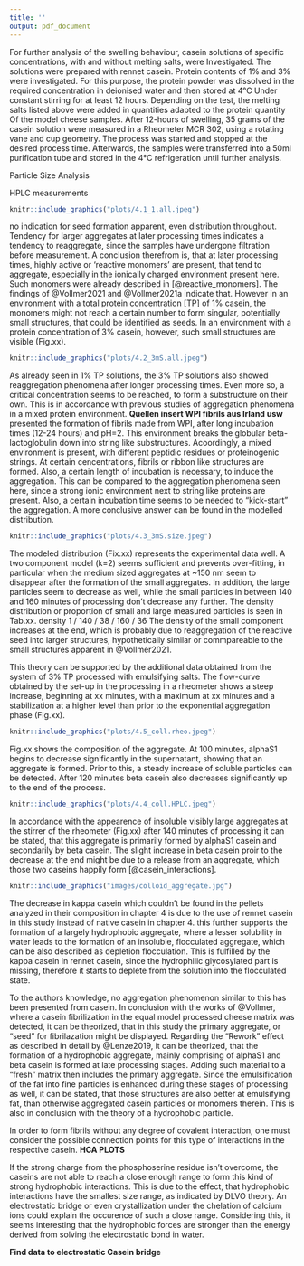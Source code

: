 ```yaml
---
title: ''
output: pdf_document
---
```

\section{Colloidal aggregation of Rennet Casein under the influence of shear, heat and emulsifying salts}
\subsection{Introduction}
\subsection{Material and Methods}

For further analysis of the swelling behaviour, casein solutions of specific concentrations, with and without melting salts, were Investigated. The solutions were prepared with rennet casein. Protein contents of 1% and 3% were investigated. For this purpose, the protein powder was dissolved in the required concentration in deionised water and then stored at 4°C  Under constant stirring for at least 12 hours. Depending on the test, the melting salts listed above were added in quantities adapted to the protein quantity Of the model cheese samples.
After 12-hours of swelling, 35 grams of the casein solution were measured in a Rheometer MCR 302, using a rotating vane and cup geometry. The process was started and stopped at the desired process time. Afterwards, the samples were transferred into a 50ml purification tube and stored in the 4°C refrigeration until further analysis.

Particle Size Analysis

HPLC measurements
\subsection{Results and Discussion}

```r
knitr::include_graphics("plots/4.1_1.all.jpeg")
```
no indication for seed formation apparent, even distribution throughout. Tendency for larger aggregates at later processing times indicates a tendency to reaggregate, since the samples have undergone filtration before measurement. A conclusion therefrom is, that at later processing times, highly active or 'reactive monomers' are present, that tend to aggregate, especially in the ionically charged environment present here. 
Such monomers were already described in [@reactive_monomers]. 
The findings of @Vollmer2021 and @Vollmer2021a indicate that. However in an environment with a total protein concentration [TP] of 1% casein, the monomers might not reach a certain number to form singular, potentially small structures, that could be identified as seeds.
In an environment with a protein concentration of 3% casein, however, such small structures are visible (Fig.xx).

```r
knitr::include_graphics("plots/4.2_3mS.all.jpeg")
```
As already seen in 1% TP solutions, the 3% TP solutions also showed reaggregation phenomena after longer processing times. Even more so, a critical concentration seems to be reached, to form a substructure on their own. This is in accordance with previous studies of aggregation phenomena in a mixed protein environment. 
**Quellen insert WPI fibrils aus Irland usw** presented the formation of fibrils made from WPI, after long incubation times (12-24 hours) and pH=2. This environment breaks the globular beta-lactoglobulin down into string like substructures. Acoordingly, a mixed environment is present, with different peptidic residues or proteinogenic strings. At certain cencentrations, fibrils or ribbon like structures are formed. Also, a certain length of incubation is necessary, to induce the aggregation.
This can be compared to the aggregation phenomena seen here, since a strong ionic environment next to string like proteins are present. Also, a certain incubation time seems to be needed to "kick-start" the aggregation. 
A more conclusive answer can be found in the modelled distribution.

```r
knitr::include_graphics("plots/4.3_3mS.size.jpeg")
```
The modeled distribution (Fix.xx) represents the experimental data well. A two component model (k=2) seems sufficient and prevents over-fitting, in particular when the medium sized aggregates at ~150 nm seem to disappear after the formation of the small aggregates. In addition, the large particles seem to decrease as well, while the small particles in between 140 and 160 minutes of processing don't decrease any further. 
The density distribution or proportion of small and large measured particles is seen in Tab.xx.
density 1 / 140 / 38
          / 160 / 36
The density of the small component increases at the end, which is probably due to reaggregation of the reactive seed into larger structures, hypothetically similar or commpareable to the small structures apparent in @Vollmer2021. 


This theory can be supported by the additional data obtained from the system of 3% TP processed with emulsifying salts. The flow-curve obtained by the set-up in the processing in a rheometer shows a steep increase, beginning at xx minutes, with a maximum at xx minutes and a stabilization at a higher level than prior to the exponential aggregation phase (Fig.xx).
        
```r
knitr::include_graphics("plots/4.5_coll.rheo.jpeg")
```


Fig.xx shows the composition of the aggregate. At 100 minutes, alphaS1 begins to decrease significantly in the supernatant, showing that an aggregate is formed. Prior to this, a steady increase of soluble particles can be detected. After 120 minutes beta casein also decreases significantly up to the end of the process.

```r
knitr::include_graphics("plots/4.4_coll.HPLC.jpeg")
```

In accordance with the appearence of insoluble visibly large aggregates at the stirrer of the rheometer (Fig.xx) after 140 minutes of processing it can be stated, that this aggregate is primarily formed by alphaS1 casein and secondarily by beta casein. The slight increase in beta casein proir to the decrease at the end might be due to a release from an aggregate, which those two caseins happily form [@casein_interactions].

```r
knitr::include_graphics("images/colloid_aggregate.jpg")
```
The decrease in kappa casein which couldn't be found in the pellets analyzed in their composition in chapter 4 is due to the use of rennet casein in this study instead of native casein in chapter 4. this further supports the formation of a largely hydrophobic aggregate, where a lesser solubility in water leads to the formation of an insoluble, flocculated aggregate, which can be also described as depletion flocculation. This is fulfilled by the kappa casein in rennet casein, since the hydrophilic glycosylated part is missing, therefore it starts to deplete from the solution into the flocculated state.

\subsection{Summary and Outlook}

To the authors knowledge, no aggregation phenomenon similar to this has been presented from casein. In conclusion with the works of @Vollmer, where a casein fibrilization in the equal model processed cheese matrix was detected, it can be theorized, that in this study the primary aggregate, or "seed" for fibrilazation might be displayed. 
Regarding the "Rework" effect as described in detail by @Lenze2019, it can be theorized, that the formation of a hydrophobic aggregate, mainly comprising of alphaS1 and beta casein is formed at late processing stages. Adding such material to a "fresh" matrix then includes the primary aggregate. Since the emulsification of the fat into fine particles is enhanced during these stages of processing as well, it can be stated, that those structures are also better at emulsifying fat, than otherwise aggregated casein particles or monomers therein. This is also in conclusion with the theory of a hydrophobic particle.

In order to form fibrils without any degree of covalent interaction, one must consider the possible connection points for this type of interactions in the respective casein.
**HCA PLOTS**

If the strong charge from the phosphoserine residue isn't overcome, the caseins are not able to reach a close enough range to form this kind of strong hydrophobic interactions. This is due to the effect, that hydrophobic interactions have the smallest size range, as indicated by DLVO theory. An electrostatic bridge or even crystallization under the chelation of calcium ions could explain the occurence of such a close range. 
Considering this, it seems interesting that the hydrophobic forces are stronger than the energy derived from solving the electrostatic bond in water. 

**Find data to electrostatic Casein bridge**